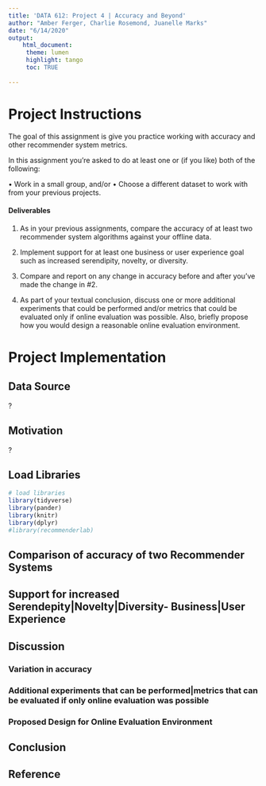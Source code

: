 ```yaml
---
title: 'DATA 612: Project 4 | Accuracy and Beyond'
author: "Amber Ferger, Charlie Rosemond, Juanelle Marks" 
date: "6/14/2020"
output: 
    html_document:
     theme: lumen
     highlight: tango
     toc: TRUE
    
---
```


# Project Instructions

The goal of this assignment is give you practice working with accuracy and other recommender system metrics.

In this assignment you’re asked to do at least one or (if you like) both of the following:

• Work in a small group, and/or
• Choose a different dataset to work with from your previous projects.

#### Deliverables

1. As in your previous assignments, compare the accuracy of at least two recommender system algorithms against your offline data.

2. Implement support for at least one business or user experience goal such as increased serendipity, novelty, or diversity.

3. Compare and report on any change in accuracy before and after you’ve made the change in #2.

4. As part of your textual conclusion, discuss one or more additional experiments that could be performed and/or metrics that could be evaluated only if online evaluation was possible. Also, briefly propose how you would design a reasonable online evaluation environment.

# Project Implementation

## Data Source

?

## Motivation

?

## Load Libraries

```r
# load libraries
library(tidyverse)
library(pander)
library(knitr)
library(dplyr)
#library(recommenderlab)

```

## Comparison of accuracy of two  Recommender Systems

## Support for increased Serendepity|Novelty|Diversity- Business|User Experience

## Discussion

### Variation in accuracy

### Additional experiments that can be performed|metrics that can be evaluated if only online evaluation was possible

### Proposed Design for Online Evaluation Environment

## Conclusion

## Reference



